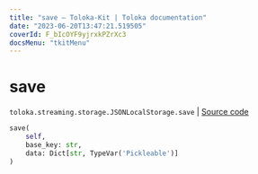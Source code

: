 ```yaml
---
title: "save — Toloka-Kit | Toloka documentation"
date: "2023-06-20T13:47:21.519505"
coverId: F_bIcOYF9yjrxkPZrXc3
docsMenu: "tkitMenu"
---
```


# save

`toloka.streaming.storage.JSONLocalStorage.save` | [Source code](https://github.com/Toloka/toloka-kit/blob/v1.2.0/src/streaming/storage.py#L98)

```python
save(
    self,
    base_key: str,
    data: Dict[str, TypeVar('Pickleable')]
)
```